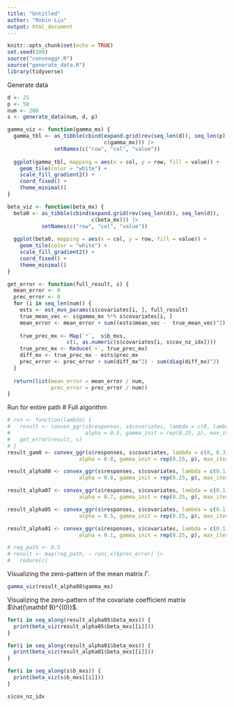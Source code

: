 ```yaml
---
title: "Untitled"
author: "Robin Liu"
output: html_document
---
```


```r
knitr::opts_chunk$set(echo = TRUE)
set.seed(100)
source("convexggr.R")
source("generate_data.R")
library(tidyverse)
```

Generate data
```r
d <- 25
p <- 50 
num <- 200
s <- generate_data(num, d, p)
```

```r
gamma_viz <- function(gamma_mx) {
  gamma_tbl <- as_tibble(cbind(expand.grid(rev(seq_len(d)), seq_len(p)),
                               c(gamma_mx))) |>
               setNames(c("row", "col", "value"))
  
  ggplot(gamma_tbl, mapping = aes(x = col, y = row, fill = value)) +
    geom_tile(color = "white") +
    scale_fill_gradient2() +
    coord_fixed() +
    theme_minimal()
}

beta_viz <- function(beta_mx) {
  beta0 <- as_tibble(cbind(expand.grid(rev(seq_len(d)), seq_len(d)),
                           c(beta_mx))) |>
           setNames(c("row", "col", "value"))
 
  ggplot(beta0, mapping = aes(x = col, y = row, fill = value)) +
    geom_tile(color = "white") +
    scale_fill_gradient2() +
    coord_fixed() +
    theme_minimal()
}
```

```r
get_error <- function(full_result, s) {
  mean_error <- 0
  prec_error <- 0
  for (i in seq_len(num)) {
    ests <- est_mvn_params(s$covariates[i, ], full_result)
    true_mean_vec <- s$gamma_mx %*% s$covariates[i, ]
    mean_error <- mean_error + sum((ests$mean_vec -  true_mean_vec)^2)
    
    true_prec_mx <- Map(`*`,  s$b_mxs,
                   c(1, as.numeric(s$covariates[i, s$cov_nz_idx])))
    true_prec_mx <- Reduce(`+`, true_prec_mx)
    diff_mx <- true_prec_mx - ests$prec_mx
    prec_error <- prec_error + sum(diff_mx^2) - sum(diag(diff_mx)^2)
  }
 
  return(list(mean_error = mean_error / num,
              prec_error = prec_error / num))
}
```

Run for entire path 
# Full algorithm
```r
# run <- function(lambda) {
#   result <- convex_ggr(s$responses, s$covariates, lambda = c(0, lambda),
#                        alpha = 0.5, gamma_init = rep(0.25, p), max_iter = 150)
#   get_error(result, s)
# }
result_gam0 <- convex_ggr(s$responses, s$covariates, lambda = c(0, 0.3),
                       alpha = 0.8, gamma_init = rep(0.25, p), max_iter = 150)

result_alpha08 <- convex_ggr(s$responses, s$covariates, lambda = c(0.1, 0.3),
                       alpha = 0.8, gamma_init = rep(0.25, p), max_iter = 150)

result_alpha07 <- convex_ggr(s$responses, s$covariates, lambda = c(0.1, 0.3),
                       alpha = 0.7, gamma_init = rep(0.25, p), max_iter = 150)

result_alpha05 <- convex_ggr(s$responses, s$covariates, lambda = c(0.1, 0.3),
                       alpha = 0.5, gamma_init = rep(0.25, p), max_iter = 150)

result_alpha01 <- convex_ggr(s$responses, s$covariates, lambda = c(0.1, 0.3),
                       alpha = 0.1, gamma_init = rep(0.25, p), max_iter = 150)

# reg_path <- 0.5
# result <- map(reg_path, ~ run(.x)$prec_error) |>
#   reduce(c)
```

Visualizing the zero-pattern of the mean matrix $\Gamma$.
```r
gamma_viz(result_alpha08$gamma_mx)
```

Visualizing the zero-pattern of the covariate coefficient matrix $\hat{\mathbf B}^{(0)}$.
```r
for(i in seq_along(result_alpha05$beta_mxs)) {
  print(beta_viz(result_alpha05$beta_mxs[[i]]))
}
```


```r
for(i in seq_along(result_alpha01$beta_mxs)) {
  print(beta_viz(result_alpha01$beta_mxs[[i]]))
}
```


```r
for(i in seq_along(s$b_mxs)) {
  print(beta_viz(s$b_mxs[[i]]))
}
```

```r
s$cov_nz_idx
```

